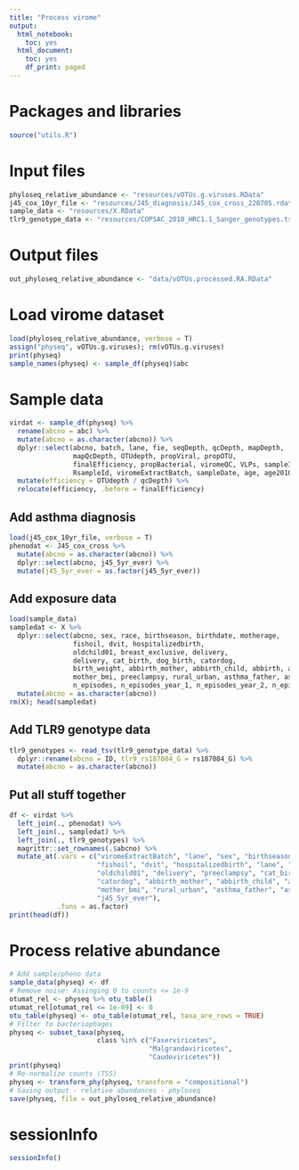 ```yaml
---
title: "Process virome"
output:
  html_notebook:
    toc: yes
  html_document:
    toc: yes
    df_print: paged
---
```


# Packages and libraries
```r
source("utils.R")
```

# Input files
```r
phyloseq_relative_abundance <- "resources/vOTUs.g.viruses.RData"
j45_cox_10yr_file <- "resources/J45_diagnosis/J45_cox_cross_220705.rdata"
sample_data <- "resources/X.RData"
tlr9_genotype_data <- "resources/COPSAC_2010_HRC1.1_Sanger_genotypes.tsv"
```

# Output files
```r
out_phyloseq_relative_abundance <- "data/vOTUs.processed.RA.RData"
```

# Load virome dataset
```r
load(phyloseq_relative_abundance, verbose = T)
assign("physeq", vOTUs.g.viruses); rm(vOTUs.g.viruses)
print(physeq)
sample_names(physeq) <- sample_df(physeq)$abc
```

# Sample data
```r
virdat <- sample_df(physeq) %>%
  rename(abcno = abc) %>%
  mutate(abcno = as.character(abcno)) %>%
  dplyr::select(abcno, batch, lane, fie, seqDepth, qcDepth, mapDepth,
                mapQcDepth, OTUdepth, propViral, propOTU,
                finalEfficiency, propBacterial, viromeQC, VLPs, sampleId,
                RsampleId, viromeExtractBatch, sampleDate, age, age2010)  %>%
  mutate(efficiency = OTUdepth / qcDepth) %>%
  relocate(efficiency, .before = finalEfficiency)
```

## Add asthma diagnosis
```r
load(j45_cox_10yr_file, verbose = T)
phenodat <- J45_cox_cross %>%
  mutate(abcno = as.character(abcno)) %>%
  dplyr::select(abcno, j45_5yr_ever) %>%
  mutate(j45_5yr_ever = as.factor(j45_5yr_ever))
```

## Add exposure data
```r
load(sample_data)
sampledat <- X %>%
  dplyr::select(abcno, sex, race, birthseason, birthdate, motherage,
                fishoil, dvit, hospitalizedbirth,
                oldchild01, breast_exclusive, delivery,
                delivery, cat_birth, dog_birth, catordog,
                birth_weight, abbirth_mother, abbirth_child, abbirth, ab_preg_yn, first_yn,
                mother_bmi, preeclampsy, rural_urban, asthma_father, asthma_mother,
                n_episodes, n_episodes_year_1, n_episodes_year_2, n_episodes_year_3) %>% 
  mutate(abcno = as.character(abcno))
rm(X); head(sampledat)
```

## Add TLR9 genotype data
```r
tlr9_genotypes <- read_tsv(tlr9_genotype_data) %>% 
  dplyr::rename(abcno = ID, tlr9_rs187084_G = rs187084_G) %>% 
  mutate(abcno = as.character(abcno))
```

## Put all stuff together
```r
df <- virdat %>%
  left_join(., phenodat) %>% 
  left_join(., sampledat) %>% 
  left_join(., tlr9_genotypes) %>% 
  magrittr::set_rownames(.$abcno) %>% 
  mutate_at(.vars = c("viromeExtractBatch", "lane", "sex", "birthseason",
                      "fishoil", "dvit", "hospitalizedbirth", "lane", "fie", "batch",
                      "oldchild01", "delivery", "preeclampsy", "cat_birth", "dog_birth",
                      "catordog", "abbirth_mother", "abbirth_child", "abbirth", "ab_preg_yn",
                      "mother_bmi", "rural_urban", "asthma_father", "asthma_mother", 
                      "j45_5yr_ever"),
            .funs = as.factor)
print(head(df))
```

# Process relative abundance
```r
# Add sample/pheno data
sample_data(physeq) <- df
# Remove noise: Assinging 0 to counts <= 1e-9
otumat_rel <- physeq %>% otu_table()
otumat_rel[otumat_rel <= 1e-09] <- 0
otu_table(physeq) <- otu_table(otumat_rel, taxa_are_rows = TRUE)
# Filter to bacteriophages
physeq <- subset_taxa(physeq,
                      class %in% c("Faserviricetes",
                                   "Malgrandaviricetes",
                                   "Caudoviricetes"))
print(physeq)
# Re-normalize counts (TSS)
physeq <- transform_phy(physeq, transform = "compositional")
# Saving output - relative abundances - phyloseq
save(physeq, file = out_phyloseq_relative_abundance)
```

# sessionInfo
```r
sessionInfo()
```